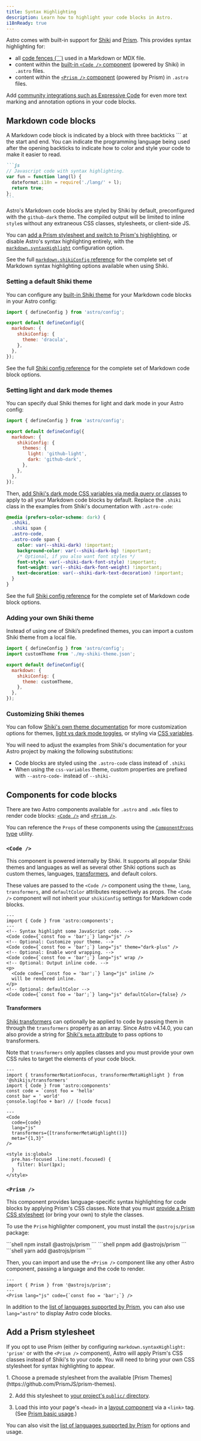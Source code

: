 ```yaml
---
title: Syntax Highlighting
description: Learn how to highlight your code blocks in Astro.
i18nReady: true
---
```


Astro comes with built-in support for [Shiki](https://shiki.style/) and [Prism](https://prismjs.com/). This provides syntax highlighting for:

- all [code fences (\`\`\`)](#markdown-code-blocks) used in a Markdown or MDX file.
- content within the [built-in `<Code />` component](#code-) (powered by Shiki) in `.astro` files.
- content within the [`<Prism />` component](#prism-) (powered by Prism) in `.astro` files.

Add [community integrations such as Expressive Code](https://astro.build/integrations/?search=syntax+highlight) for even more text marking and annotation options in your code blocks.

## Markdown code blocks

A Markdown code block is indicated by a block with three backticks \`\`\` at the start and end. You can indicate the programming language being used after the opening backticks to indicate how to color and style your code to make it easier to read.

``````markdown
```js
// Javascript code with syntax highlighting.
var fun = function lang(l) {
  dateformat.i18n = require('./lang/' + l);
  return true;
};
```
``````

Astro's Markdown code blocks are styled by Shiki by default, preconfigured with the `github-dark` theme. The compiled output will be limited to inline `style`s without any extraneous CSS classes, stylesheets, or client-side JS.

You can [add a Prism stylesheet and switch to Prism's highlighting](#add-a-prism-stylesheet), or disable Astro's syntax highlighting entirely, with the [`markdown.syntaxHighlight`](/en/reference/configuration-reference/#markdownsyntaxhighlight) configuration option.

<ReadMore>See the full [`markdown.shikiConfig` reference](/en/reference/configuration-reference/#markdownshikiconfig) for the complete set of Markdown syntax highlighting options available when using Shiki.</ReadMore>

### Setting a default Shiki theme

You can configure any [built-in Shiki theme](https://shiki.style/themes) for your Markdown code blocks in your Astro config:

```js title="astro.config.mjs" {6}
import { defineConfig } from 'astro/config';

export default defineConfig({
  markdown: {
    shikiConfig: {
      theme: 'dracula',
    },
  },
});
```
<ReadMore>See the full [Shiki config reference](/en/reference/configuration-reference/#markdownshikiconfig) for the complete set of Markdown code block options.</ReadMore>

### Setting light and dark mode themes

You can specify dual Shiki themes for light and dark mode in your Astro config:

```js title="astro.config.mjs" {6-9}
import { defineConfig } from 'astro/config';

export default defineConfig({
  markdown: {
    shikiConfig: {
      themes: {
        light: 'github-light',
        dark: 'github-dark',
      },
    },
  },
});
```

Then, [add Shiki's dark mode CSS variables via media query or classes](https://shiki.style/guide/dual-themes#query-based-dark-mode) to apply to all your Markdown code blocks by default. Replace the `.shiki` class in the examples from Shiki's documentation with `.astro-code`:

```css title="src/styles/global.css" del={2,3} ins={4,5}
@media (prefers-color-scheme: dark) {
  .shiki,
  .shiki span {
  .astro-code,
  .astro-code span {
    color: var(--shiki-dark) !important;
    background-color: var(--shiki-dark-bg) !important;
    /* Optional, if you also want font styles */
    font-style: var(--shiki-dark-font-style) !important;
    font-weight: var(--shiki-dark-font-weight) !important;
    text-decoration: var(--shiki-dark-text-decoration) !important;
  }
}
```

<ReadMore>See the full [Shiki config reference](/en/reference/configuration-reference/#markdownshikiconfig) for the complete set of Markdown code block options.</ReadMore>

### Adding your own Shiki theme

Instead of using one of Shiki’s predefined themes, you can import a custom Shiki theme from a local file.

```js title="astro.config.mjs" ins={2,7}
import { defineConfig } from 'astro/config';
import customTheme from './my-shiki-theme.json';

export default defineConfig({
  markdown: {
    shikiConfig: { 
      theme: customTheme,
    },
  },
});
```

### Customizing Shiki themes

You can follow [Shiki's own theme documentation](https://shiki.style/themes) for more customization options for themes, [light vs dark mode toggles](https://shiki.style/guide/dual-themes), or styling via [CSS variables](https://shiki.style/guide/theme-colors#css-variables-theme).

You will need to adjust the examples from Shiki's documentation for your Astro project by making the following substitutions:

- Code blocks are styled using the `.astro-code` class instead of `.shiki`
- When using the `css-variables` theme, custom properties are prefixed with `--astro-code-` instead of `--shiki-`

## Components for code blocks

There are two Astro components available for `.astro` and `.mdx` files to render code blocks: [`<Code />`](#code-) and [`<Prism />`](#prism-).

You can reference the `Props` of these components using the [`ComponentProps` type](/en/guides/typescript/#componentprops-type) utility.

### `<Code />`

This component is powered internally by Shiki. It supports all popular Shiki themes and languages as well as several other Shiki options such as custom themes, languages, [transformers](#transformers), and default colors.

These values are passed to the `<Code />` component using the `theme`, `lang`, `transformers`, and `defaultColor` attributes respectively as props. The `<Code />` component will not inherit your `shikiConfig` settings for Markdown code blocks.

```astro 'theme="dark-plus"' /wrap\b/ /(inline) \/>/ 'defaultColor={false}'
---
import { Code } from 'astro:components';
---
<!-- Syntax highlight some JavaScript code. -->
<Code code={`const foo = 'bar';`} lang="js" />
<!-- Optional: Customize your theme. -->
<Code code={`const foo = 'bar';`} lang="js" theme="dark-plus" />
<!-- Optional: Enable word wrapping. -->
<Code code={`const foo = 'bar';`} lang="js" wrap />
<!-- Optional: Output inline code. -->
<p>
  <Code code={`const foo = 'bar';`} lang="js" inline />
  will be rendered inline.
</p>
<!-- Optional: defaultColor -->
<Code code={`const foo = 'bar';`} lang="js" defaultColor={false} />
```

#### Transformers

<p><Since v="4.11.0" /></p>

[Shiki transformers](https://shiki.style/packages/transformers#shikijs-transformers) can optionally be applied to code by passing them in through the `transformers` property as an array. Since Astro v4.14.0, you can also provide a string for [Shiki's `meta` attribute](https://shiki.style/guide/transformers#meta) to pass options to transformers.

Note that `transformers` only applies classes and you must provide your own CSS rules to target the elements of your code block.

```astro title="src/pages/index.astro" {12-13}
---
import { transformerNotationFocus, transformerMetaHighlight } from '@shikijs/transformers'
import { Code } from 'astro:components'
const code = `const foo = 'hello'
const bar = ' world'
console.log(foo + bar) // [!code focus]
`
---
<Code
  code={code}
  lang="js"
  transformers={[transformerMetaHighlight()]}
  meta="{1,3}"
/>
  
<style is:global>
  pre.has-focused .line:not(.focused) {
    filter: blur(1px);
  }
</style>
```

### `<Prism />`

This component provides language-specific syntax highlighting for code blocks by applying Prism's CSS classes. Note that you must [provide a Prism CSS stylesheet](#add-a-prism-stylesheet) (or bring your own) to style the classes.

To use the `Prism` highlighter component, you must install the `@astrojs/prism` package:

<PackageManagerTabs>
  <Fragment slot="npm">
  ```shell
  npm install @astrojs/prism
  ```
  </Fragment>
  <Fragment slot="pnpm">
  ```shell
  pnpm add @astrojs/prism
  ```
  </Fragment>
  <Fragment slot="yarn">
  ```shell
  yarn add @astrojs/prism
  ```
  </Fragment>
</PackageManagerTabs>

Then, you can import and use the `<Prism />` component like any other Astro component, passing a language and the code to render.

```astro
---
import { Prism } from '@astrojs/prism';
---
<Prism lang="js" code={`const foo = 'bar';`} />
```

In addition to the [list of languages supported by Prism](https://prismjs.com/#supported-languages), you can also use `lang="astro"` to display Astro code blocks.

## Add a Prism stylesheet

If you opt to use Prism (either by configuring `markdown.syntaxHighlight: 'prism'` or with the `<Prism />` component), Astro will apply Prism's CSS classes instead of Shiki's to your code. You will need to bring your own CSS stylesheet for syntax highlighting to appear.

<Steps>
1. Choose a premade stylesheet from the available [Prism Themes](https://github.com/PrismJS/prism-themes).

2. Add this stylesheet to [your project's `public/` directory](/en/basics/project-structure/#public).

3. Load this into your page's `<head>` in a [layout component](/en/basics/layouts/) via a `<link>` tag. (See [Prism basic usage](https://prismjs.com/#basic-usage).)
</Steps>

You can also visit the [list of languages supported by Prism](https://prismjs.com/#supported-languages) for options and usage.
